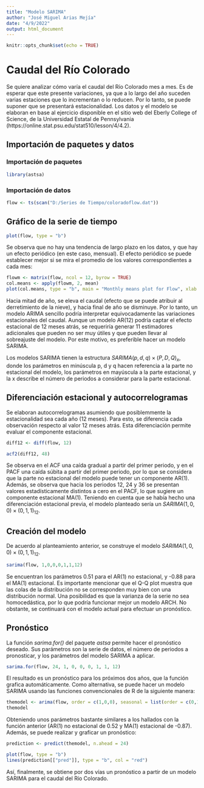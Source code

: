 ---
title: "Modelo SARIMA"
author: "José Miguel Arias Mejía"
date: "4/9/2022"
output: html_document
---

```{r setup, include=FALSE}
knitr::opts_chunk$set(echo = TRUE)
```

# Caudal del Río Colorado
Se quiere analizar cómo varía el caudal del Río Colorado mes a mes. Es de esperar que este presente variaciones, ya que a lo largo del año suceden varias estaciones que lo incrementan o lo reducen. Por lo tanto, se puede suponer que se presentará estacionalidad. Los datos y el modelo se elaboran en base al ejercicio disponible en el sitio web del Eberly College of Science, de la Universidad Estatal de Pennsylvania (https://online.stat.psu.edu/stat510/lesson/4/4.2).

## Importación de paquetes y datos

### Importación de paquetes

```{r}
library(astsa)
```

### Importación de datos

```{r}
flow <- ts(scan("D:/Series de Tiempo/coloradoflow.dat"))
```

## Gráfico de la serie de tiempo
```{r}
plot(flow, type = "b")
```
Se observa que no hay una tendencia de largo plazo en los datos, y que hay un efecto periódico (en este caso, mensual). El efecto periódico se puede establecer mejor si se mira el promedio de los valores correspondientes a cada mes:

```{r}
flowm <- matrix(flow, ncol = 12, byrow = TRUE)
col.means <- apply(flowm, 2, mean)
plot(col.means, type = "b", main = "Monthly means plot for Flow", xlab = "Month", ylab = "Mean")
```

Hacia mitad de año, se eleva el caudal (efecto que se puede atribuir al derretimiento de la nieve), y hacia final de año se disminuye. Por lo tanto, un modelo ARIMA sencillo podría interpretar equivocadamente las variaciones estacionales del caudal. Aunque un modelo AR(12) podría captar el efecto estacional de 12 meses atrás, se requeriría generar 11 estimadores adicionales que pueden no ser muy útiles y que pueden llevar al sobreajuste del modelo. Por este motivo, es preferible hacer un modelo SARIMA.

Los modelos SARIMA tienen la estructura $SARIMA (p,d,q) \times (P,D,Q)_{x}$, donde los parámetros en minúscula p, d y q hacen referencia a la parte no estacional del modelo, los parámetros en mayúscula a la parte estacional, y la x describe el número de periodos a considerar para la parte estacional.

## Diferenciación estacional y autocorrelogramas

Se elaboran autocorrelogramas asumiendo que posiblemmente la estacionalidad sea cada año (12 meses). Para esto, se diferencia cada observación respecto al valor 12 meses atrás. Esta diferenciación permite evaluar el componente estacional. 

```{r}
diff12 <- diff(flow, 12)
```

```{r}
acf2(diff12, 48)
```

Se observa en el ACF una caída gradual a partir del primer periodo, y en el PACF una caída súbita a partir del primer periodo, por lo que se considera que la parte no estacional del modelo puede tener un componente AR(1). Además, se observa que hacia los periodos 12, 24 y 36 se presentan valores estadísticamente distintos a cero en el PACF, lo que sugiere un componente estacional MA(1). Teniendo en cuenta que se había hecho una diferenciación estacional previa, el modelo planteado sería un $SARIMA (1,0,0)\times(0,1,1)_{12}$. 

## Creación del modelo

De acuerdo al planteamiento anterior, se construye el modelo $SARIMA(1,0,0)\times(0,1,1)_{12}$.

```{r}
sarima(flow, 1,0,0,0,1,1,12)
```

Se encuentran los parámetros 0.51 para el AR(1) no estacional, y -0.88 para el MA(1) estacional. Es importante mencionar que el Q-Q plot muestra que las colas de la distribución no se corresponden muy bien con una distribución normal. Una posibilidad es que la varianza de la serie no sea homocedástica, por lo que podría funcionar mejor un modelo ARCH. No obstante, se continuará con el modelo actual para efectuar un pronóstico.

## Pronóstico

La función _sarima.for()_ del paquete _astsa_ permite hacer el pronóstico deseado. Sus parámetros son la serie de datos, el número de periodos a pronosticar, y los parámetros del modelo SARIMA a aplicar.

```{r}
sarima.for(flow, 24, 1, 0, 0, 0, 1, 1, 12)

```

El resultado es un pronóstico para los próximos dos años, que la función grafica automáticamente. Como alternativa, se puede hacer un modelo SARIMA usando las funciones convencionales de R de la siguiente manera:

```{r}
themodel <- arima(flow, order = c(1,0,0), seasonal = list(order = c(0,1,1), period = 12))
themodel
```

Obteniendo unos parámetros bastante similares a los hallados con la función anterior (AR(1) no estacional de 0.52 y MA(1) estacional de -0.87). Además, se puede realizar y graficar un pronóstico:

```{r}
prediction <- predict(themodel, n.ahead = 24)

plot(flow, type = "b")
lines(prediction[["pred"]], type = "b", col = "red")

```

Así, finalmente, se obtiene por dos vías un pronóstico a partir de un modelo SARIMA para el caudal del Río Colorado.